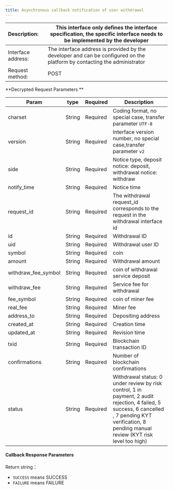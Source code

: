 ---
title: Asynchronous callback notification of user withdrawal
---

| Description:       | This interface only defines the interface specification, the specific interface needs to be implemented by the developer |
| :----------------- | ------------------------------------------------------------ |
| Interface address: | The interface address is provided by the developer and can be configured on the platform by contacting the administrator |
| Request method:    | POST                                                         |



**Decrypted Request Parameters **

| Param               | type   | Required | Description                                                  |
| ------------------- | ------ | -------- | ------------------------------------------------------------ |
| charset             | String | Required | Coding format, no special case, transfer parameter `UTF-8`   |
| version             | String | Required | Interface version number, no special case,transfer parameter `v2` |
| side                | String | Required | Notice type, deposit notice: deposit, withdrawal notice: withdraw |
| notify_time         | String | Required | Notice time                                                  |
| request_id          | String | Required | The withdrawal request_id corresponds to the request in the withdrawal interface id |
| id                  | String | Required | Withdrawal ID                                                |
| uid                 | String | Required | Withdrawal user ID                                           |
| symbol              | String | Required | coin                                                     |
| amount              | String | Required | Withdrawal amount                                            |
| withdraw_fee_symbol | String | Required | coin of withdrawal service deposit                       |
| withdraw_fee        | String | Required | Service fee for withdrawal                                   |
| fee_symbol          | String | Required | coin of miner fee                          |
| real_fee            | String | Required | Miner fee                                                  |
| address_to          | String | Required | Depositing address                                           |
| created_at          | String | Required | Creation time                                                |
| updated_at          | String | Required | Revision time                                                |
| txid                | String | Required | Blockchain transaction ID                                    |
| confirmations       | String | Required | Number of blockchain confirmations                           |
| status              | String | Required | Withdrawal status: 0 under review by risk control, 1 in payment, 2 audit rejection, 4 failed, 5 success, 6 cancelled , 7 pending KYT verification, 8 pending manual review (KYT risk level too high) |





####  Callback Response Parameters

Return string：
* `SUCCESS` means SUCCESS
* `FAILURE` means FAILURE